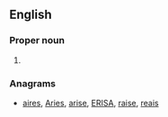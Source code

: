 {{also|æsir|aesir|Æsir}}
==English==

===Proper noun===
{{en-proper noun}}

# {{alternative spelling of|Æsir|lang=en}}

===Anagrams===
* [[aires#English|aires]], [[Aries#English|Aries]], [[arise#English|arise]], [[ERISA#English|ERISA]], [[raise#English|raise]], [[reais#English|reais]]